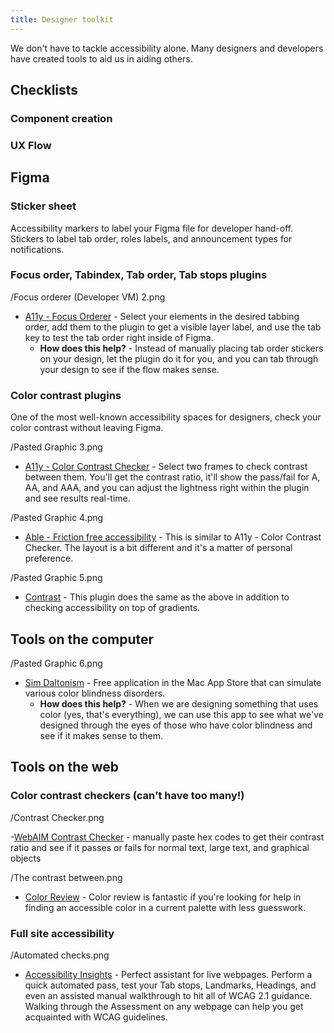 ```yaml
---
title: Designer toolkit
---
```


We don't have to tackle accessibility alone. Many designers and developers have created tools to aid us in aiding others. 
## Checklists
### Component creation
### UX Flow
## Figma 
### Sticker sheet
Accessibility markers to label your Figma file for developer hand-off. Stickers to label tab order, roles  labels, and announcement types for notifications. 
### Focus order, Tabindex, Tab order, Tab stops plugins

/Focus orderer (Developer VM) 2.png

- [A11y - Focus Orderer](https://www.figma.com/community/plugin/731310036968334777/A11y---Focus-Orderer) - Select your elements in the desired tabbing order, add them to the plugin to get a visible layer label, and use the tab key to test the tab order right inside of Figma.
	- **How does this help?** - Instead of manually placing tab order stickers on your design, let the plugin do it for you, and you can tab through your design to see if the flow makes sense.

### Color contrast plugins
One of the most well-known accessibility spaces for designers, check your color contrast without leaving Figma. 

/Pasted Graphic 3.png

- [A11y - Color Contrast Checker](https://www.figma.com/community/plugin/733159460536249875/A11y---Color-Contrast-Checker) - Select two frames to check contrast between them. You'll get the contrast ratio, it'll show the pass/fail for A, AA, and AAA, and you can adjust the lightness right within the plugin and see results real-time.

/Pasted Graphic 4.png

- [Able - Friction free accessibility](https://www.figma.com/community/plugin/734693888346260052/Able-%E2%80%93-Friction-free-accessibility) - This is similar to A11y - Color Contrast Checker. The layout is a bit different and it's a matter of personal preference. 

/Pasted Graphic 5.png

- [Contrast](https://www.figma.com/community/plugin/748533339900865323/Contrast) - This plugin does the same as the above in addition to checking accessibility on top of gradients.

## Tools on the computer

/Pasted Graphic 6.png

- [Sim Daltonism](https://apps.apple.com/us/app/sim-daltonism/id693112260?mt=12) - Free application in the Mac App Store that can simulate various color blindness disorders.
	- **How does this help?** - When we are designing something that uses color (yes, that's everything), we can use this app to see what we've designed through the eyes of those who have color blindness and see if it makes sense to them.

## Tools on the web
### Color contrast checkers (can't have too many!)

/Contrast Checker.png

-[WebAIM Contrast Checker](https://webaim.org/resources/contrastchecker/) - manually paste hex codes to get their contrast ratio and see if it passes or fails for normal text, large text, and graphical objects

/The contrast between.png

- [Color Review](https://color.review/) - Color review is fantastic if you're looking for help in finding an accessible color in a current palette with less guesswork. 

### Full site accessibility

/Automated checks.png

- [Accessibility Insights](https://accessibilityinsights.io) - Perfect assistant for live webpages. Perform a quick automated pass, test your Tab stops, Landmarks, Headings, and even an assisted manual walkthrough to hit all of WCAG 2.1 guidance. Walking through the Assessment on any webpage can help you get acquainted with WCAG guidelines.